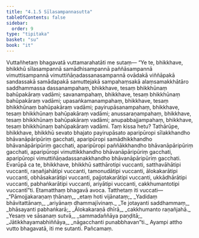 ```yaml
---
title: "4.1.5 Sīlasampannasutta"
tableOfContents: false
sidebar:
  order: 9
type: "tipitaka"
basket: "su"
book: "it"
---
```



<DynamicBreadcrumb />

<Division number="104" book="it">

<Paragraph number="757" book="it">
Vuttañhetaṃ bhagavatā vuttamarahatāti me sutaṃ—
</Paragraph>

<Paragraph number="758" book="it">
“Ye te, bhikkhave, bhikkhū sīlasampannā samādhisampannā paññāsampannā vimuttisampannā vimuttiñāṇadassanasampannā ovādakā viññāpakā sandassakā samādapakā samuttejakā sampahaṃsakā alaṃsamakkhātāro saddhammassa dassanampahaṃ, bhikkhave, tesaṃ bhikkhūnaṃ bahūpakāraṃ vadāmi; savanampahaṃ, bhikkhave, tesaṃ bhikkhūnaṃ bahūpakāraṃ vadāmi; upasaṅkamanampahaṃ, bhikkhave, tesaṃ bhikkhūnaṃ bahūpakāraṃ vadāmi; payirupāsanampahaṃ, bhikkhave, tesaṃ bhikkhūnaṃ bahūpakāraṃ vadāmi; anussaraṇampahaṃ, bhikkhave, tesaṃ bhikkhūnaṃ bahūpakāraṃ vadāmi; anupabbajjampahaṃ, bhikkhave, tesaṃ bhikkhūnaṃ bahūpakāraṃ vadāmi. Taṃ kissa hetu? Tathārūpe, bhikkhave, bhikkhū sevato bhajato payirupāsato aparipūropi sīlakkhandho bhāvanāpāripūriṃ gacchati, aparipūropi samādhikkhandho bhāvanāpāripūriṃ gacchati, aparipūropi paññākkhandho bhāvanāpāripūriṃ gacchati, aparipūropi vimuttikkhandho bhāvanāpāripūriṃ gacchati, aparipūropi vimuttiñāṇadassanakkhandho bhāvanāpāripūriṃ gacchati. Evarūpā ca te, bhikkhave, bhikkhū satthārotipi vuccanti, satthavāhātipi vuccanti, raṇañjahātipi vuccanti, tamonudātipi vuccanti, ālokakarātipi vuccanti, obhāsakarātipi vuccanti, pajjotakarātipi vuccanti, ukkādhārātipi vuccanti, pabhaṅkarātipi vuccanti, ariyātipi vuccanti, cakkhumantotipi vuccantī”ti. Etamatthaṃ bhagavā avoca. Tatthetaṃ iti vuccati—
</Paragraph>

<Paragraph number="759" type="verses" book="it">
_“Pāmojjakaraṇaṃ ṭhānaṃ,_  
_etaṃ hoti vijānataṃ;_  
_Yadidaṃ bhāvitattānaṃ,_  
_ariyānaṃ dhammajīvinaṃ._  

</Paragraph>

<Paragraph number="760" type="verses" book="it">
_Te jotayanti saddhammaṃ,_  
_bhāsayanti pabhaṅkarā;_  
_Ālokakaraṇā dhīrā,_  
_cakkhumanto raṇañjahā._  

</Paragraph>

<Paragraph number="761" type="verses" book="it">
_Yesaṃ ve sāsanaṃ sutvā,_  
_sammadaññāya paṇḍitā;_  
_Jātikkhayamabhiññāya,_  
_nāgacchanti punabbhavan”ti._  

</Paragraph>

<Paragraph number="762" book="it">
Ayampi attho vutto bhagavatā, iti me sutanti.

</Paragraph>
</Division>

<Paragraph number="763" type="center" book="it">
Pañcamaṃ.
</Paragraph>